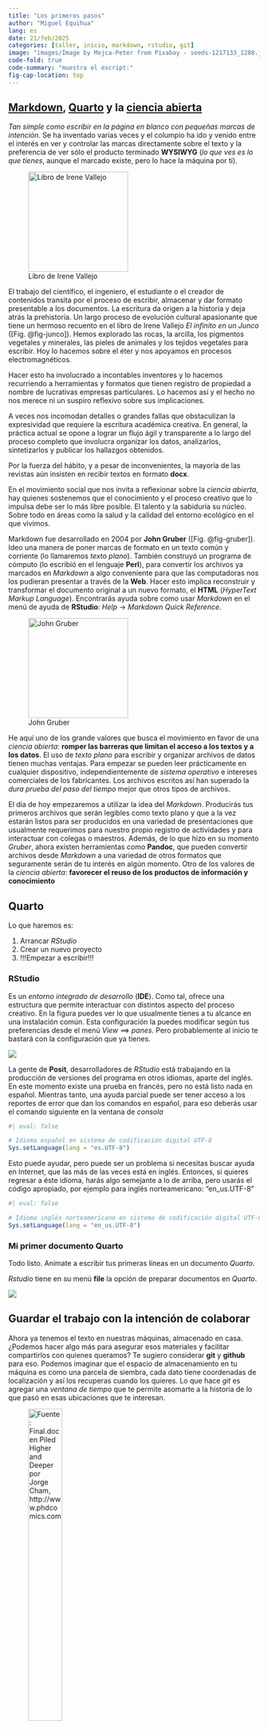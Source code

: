 ```yaml
---
title: "Los primeros pasos"
author: "Miguel Equihua"
lang: es
date: 21/feb/2025
categories: [taller, inicio, markdown, rstudio, git]
image: "images/Image by Mojca-Peter from Pixabay - seeds-1217133_1280.jpg"
code-fold: true
code-summary: "muestra el escript:"
fig-cap-location: top
---
```


## [Markdown](https://gesel.github.io/materiales/10Gu%C3%ADa_RMarkdown.pdf), [Quarto](https://rstudio.github.io/cheatsheets/quarto.pdf) y la [ciencia abierta](pres-ciencia-abierta.qmd)

*Tan simple como escribir en la página en blanco con pequeñas marcas de intención*. Se ha inventado varias veces y el columpio ha ido y venido entre el interés en ver y controlar las marcas directamente sobre el texto y la preferencia de ver sólo el producto terminado **WYSIWYG** (*lo que ves es lo que tienes*, aunque el marcado existe, pero lo hace la máquina por ti).

::: {layout="[1, 1.5]"}
![Libro de Irene Vallejo](images/900-el-infinito-en-un-junco-irene-vallejo-alfa.png){#fig-junco width="200px"}

El trabajo del científico, el ingeniero, el estudiante o el creador de contenidos transita por el proceso de escribir, almacenar y dar formato presentable a los documentos. La escritura da origen a la historia y deja atrás la prehistoria. Un largo proceso de evolución cultural apasionante que tiene un hermoso recuento en el libro de Irene Vallejo *El infinito en un Junco* ([Fig. @fig-junco]). Hemos explorado las rocas, la arcilla, los pigmentos vegetales y minerales, las pieles de animales y los tejidos vegetales para escribir. Hoy lo hacemos sobre el éter y nos apoyamos en procesos electromagnéticos.
:::

Hacer esto ha involucrado a incontables inventores y lo hacemos recurriendo a herramientas y formatos que tienen registro de propiedad a nombre de lucrativas empresas particulares. Lo hacemos así y el hecho no nos merece ni un suspiro reflexivo sobre sus implicaciones.

A veces nos incomodan detalles o grandes fallas que obstaculizan la expresividad que requiere la escritura académica creativa. En general, la práctica actual se opone a lograr un flujo ágil y transparente a lo largo del proceso completo que involucra organizar los datos, analizarlos, sintetizarlos y publicar los hallazgos obtenidos.

Por la fuerza del hábito, y a pesar de inconvenientes, la mayoría de las revistas aún insisten en recibir textos en formato **docx**.

En el movimiento social que nos invita a reflexionar sobre la *ciencia abierta*, hay quienes sostenemos que el conocimiento y el proceso creativo que lo impulsa debe ser lo más libre posible. El talento y la sabiduría su núcleo. Sobre todo en áreas como la salud y la calidad del entorno ecológico en el que vivimos.

::: {layout="[1.5, -0.1, 1]"}
Markdown fue desarrollado en 2004 por **John Gruber** ([Fig. @fig-gruber]). Ideo una manera de poner marcas de formato en un texto común y corriente (lo llamaremos *texto plano*). También construyó un programa de cómputo (lo escribió en el lenguaje **Perl**), para convertir los archivos ya marcados en *Markdown* a algo conveniente para que las computadoras nos los pudieran presentar a través de la **Web**. Hacer esto implica reconstruir y transformar el documento original a un nuevo formato, el **HTML** (*HyperText Markup Language*). Encontrarás ayuda sobre como usar *Markdown* en el menú de ayuda de **RStudio**: *Help* $\rightarrow$ *Markdown Quick Reference*.

![John Gruber](images/John_Gruber,_2009_(cropped)%20-%20By%20Randy%20Stewart,%20CC%20BY-SA%203.0,%20httpscommons.wikimedia.orgwindex.phpcurid=10682505.jpg){#fig-gruber width="200px"}
:::

He aquí uno de los grande valores que busca el movimiento en favor de una *ciencia abierta*: **romper las barreras que limitan el acceso a los textos y a los datos**. El uso de *texto plano* para escribir y organizar archivos de datos tienen muchas ventajas. Para empezar se pueden leer prácticamente en cualquier dispositivo, independientemente de *sistema operativo* e intereses comerciales de los fabricantes. Los archivos escritos así han superado la *dura prueba del paso del tiempo* mejor que otros tipos de archivos.

El día de hoy empezaremos a utilizar la idea del *Markdown*. Producirás tus primeros archivos que serán legibles como texto plano y que a la vez estarán listos para ser producidos en una variedad de presentaciones que usualmente requerimos para nuestro propio registro de actividades y para interactuar con colegas o maestros. Además, de lo que hizo en su momento *Gruber*, ahora existen herramientas como **Pandoc**, que pueden convertir archivos desde *Markdown* a una variedad de otros formatos que seguramente serán de tu interés en algún momento. Otro de los valores de la *ciencia abierta*: **favorecer el reuso de los productos de información y conocimiento**

## Quarto

Lo que haremos es:

1.  Arrancar *RStudio*
2.  Crear un nuevo proyecto
3.  [!!!Empezar a escribir!!!]{style="color: oro"}

### RStudio

Es un *entorno integrado de desarrollo* (**IDE**). Como tal, ofrece una estructura que permite interactuar con distintos aspecto del proceso creativo. En la figura puedes ver lo que usualmente tienes a tu alcance en una instalación común. Esta configuración la puedes modificar según tus preferencias desde el menú *View* ⟹ *panes*. Pero probablemente al inicio te bastará con la configuración que ya tienes.

![](images/Rstudio.png)

La gente de **Posit**, desarrolladores de *RStudio* está trabajando en la producción de versiones del programa en otros idiomas, aparte del inglés. En este momento existe una prueba en francés, pero no está listo nada en español. Mientras tanto, una ayuda parcial puede ser tener acceso a los reportes de error que dan los comandos en español, para eso deberás usar el comando siguiente en la ventana de *consola*

```r
#| eval: false

# Idioma español en sistema de codificación digital UTF-8
Sys.setLanguage(lang = "es.UTF-8")

```

Esto puede ayudar, pero puede ser un problema si necesitas buscar ayuda en Internet, que las más de las veces está en inglés. Entonces, si quieres regresar a éste idioma, harás algo semejante a lo de arriba, pero usarás el código apropiado, por ejemplo para inglés norteamericano: "en_us.UTF-8"

```r
#| eval: false

# Idioma inglés norteamericano en sistema de codificación digital UTF-8
Sys.setLanguage(lang = "en_us.UTF-8")

```

### Mi primer documento Quarto

Todo listo. Anímate a escribir tus primeras líneas en un documento *Quarto*.

::: {.callout-caution collapse="true" title="Nuevo proyecto"}
*Rstudio* tiene en su menú **file** la opción de preparar documentos en *Quarto*.

![](images/proyecto-blog.png)
:::

## Guardar el trabajo con la intención de colaborar

Ahora ya tenemos el texto en nuestras máquinas, almacenado en casa. ¿Podemos hacer algo más para asegurar esos materiales y facilitar compartirlos con quienes queramos? Te sugiero considerar **git** y **github** para eso. Podemos imaginar que el espacio de almacenamiento en tu máquina es como una parcela de siembra, cada dato tiene coordenadas de localización y así los recuperas cuando los quieres. Lo que hace *git* es agregar una *ventana de tiempo* que te permite asomarte a la historia de lo que pasó en esas ubicaciones que te interesan.

![Fuente: *Final.doc* en **Piled Higher and Deeper** por Jorge Cham, http://www.phdcomics.com](images/version_control_motivation_comics.png){width="40%"}

### ¿Qué es Git?

::: {layout="[3,1]"}
Es una aplicación diseñada por el iniciador del desarrollo de Linux, **Linus Torvalds** ([Fig. @fig-torvalds]). [Git](https://git-scm.com/) es un sistema eficiente confiable y distribuido de control de versiones. El control de versiones es simplemente el seguimiento y registro de los cambios que va teniendo un documento a lo largo del tiempo. El concepto *distribuido* se refiere a que el registro local que tengas en tu máquina o para el caso en cualquier número de máquinas, es un registro completo, **clonado** del proyecto. Estos repositorios locales plenamente funcionales permiten trabajar aún cuando no tengas acceso a Internet. Los autores realizan y registran su trabajo localmente y, cuando lo encuentren conveniente, sincronizan la copia local del repositorio con la del servidor. En la actualidad *Git* se ha convertido en el estándar mundial *de facto* para el control de versiones.

![Linus Torvalds](images/Lf%20Asia-wikimedia-%20by%20the%20Archive%20Team-CC%20BY%203-.jpeg){#fig-torvalds width="80%"}
:::

::: {.callout-note collapse="true" title="Activar git"}
Para activar **git** en tu proyecto tienes dos opciones:

1.  Hacerlo desde el principio marcando la casilla respectiva al momento de crear el proyecto.
2.  Utilizar la biblioteca de herramientas auxiliares [`usethis`](https://usethis.r-lib.org/articles/git-credentials.html).

Con este comando creas lo necesario para usar **git** en tu proyecto.

```r
#| eval: false


usethis::use_git()

```

En cualquier caso, ahora conviene verificar como está configurado el espacio de trabajo. En la ventana de **consola** puedes escribir los siguientes comandos para averiguar detalles de tu configuración.

Esto te dirá como se llama la *ventana de tiempo* que has elegido definir como base de trabajo, puedes tener tantas ramas distintas como consideres, pero conviene que una sea la principal. Se solía llamar a esta rama **master**, pero ahora se ha considerado que la !esclavitud ya ha sido abolida!, así que hay una tendencia a mejor llamarle **main**. En realidad puedes llamarla como quieras.

```r
#| eval: false

usethis::git_default_branch()

```

Si quieres configurar tu instalación de **RStudio** para que siempre defina la rama base como *main*, puedes usar el siguiente comando. Aunque esto sólo actuará para futuros proyectos, no cambiará nada en los que tienes ya creados hasta este momento.

```r
#| eval: false

usethis::git_default_branch_configure(name = "main")

```

Si lo que quieres es modificar la rama principal del proyecto con el que estas trabajando y que ya tienes abierto, este es el comando que te ayudará. En este ejemplo uso lo que es ya práctica común, migrar de *master* a *main*, pero puedes tomar tus propias preferencias sin ningún problema, aunque obviamente la parte **from** debe ser la existente que deseas modificar.

```r
#| eval: false

usethis::git_default_branch_rename(from = "master", to = "main")

```

No todos los archivos que están en el espacio de trabajo son realmente de interés como para seguir su historia en el tiempo y podría haber también cosas que nunca deberían estar registradas en un sistema que te expone al acceso público generalizado: claves personales, tokens, identificadores de archivos privados, etc. Aunque ante esto no hay mejor cosa que ser prudente y estar atentos, existe la función `vacunar` que busca ayudarte a evitar estos problemas. Para activar esta ayuda en tu proyecto puedes usar este comando.

```r
#| eval: false

usethis::git_vaccinate()
```

Esto pone ya en operación las capacidades de **git** en tu máquina. Para usarlas debes dirigirte a la pestaña respectiva. Con la función **Commit** generas el registro del estado de los archivos del proyecto al momento de activar el comando. Para operar esto debes decidir que archivos enviar al registro histórico, marcados como *staged*. Al apretar el botón **Commit** aparecerá una ventana en donde se reportan los detalles de lo que estas registrando. Cada **Commit** requiere anotar un mensaje descriptivo breve de lo que contiene el "corte". Una vez que está todo resuelto, hay que apretar el botón **Commit** en esa pantalla y esperar algunos segundos a que termine el proceso de registro en la base de datos respectiva.
:::

::: {.callout-warning collapse="true"}
## Enviar el *repositorio* **git** a la nube

Ahora estas preparada o preparado para enviar tu trabajo a *la nube*, lo haremos con el servicio de **Github**, aunque hay varias opciones (como **gitlab** por ejemplo).

Nuevamente nos ayudará `usethis`para hacer esto. Lo primero es que para comunicar **RStudio** con **Github** necesitas registrar un **token** de ese servicio en tu equipo. El comando para esto es:

```r
#| eval: false

usethis::create_github_token()
```

Esto te lleva a la página de **Github** en la que hay que generar el **token**. Hay que responder las preguntas que te haga la página, aunque todo estará *prellenado* con lo normalmente necesario. Cuando esté a tu gusto, aprieta el botón respectivo. Aparecerá una nueva pantalla con el **token** que habrá que copiar al *portapapeles* (**ctrl-c** en Windows). Este **token** que aparece, es la única vez que lo verás, por lo que conviene copiarlo al *portapapeles* de tu máquina (**ctrl-c** en windows) y tenerlo a buen resguardo por lo pronto. En seguida hay que ejecutar este otro comando en la consola de *RStudio*

```r
#| eval: false

gitcreds::gitcreds_set()
```

Si es la primera vez que registras un **token** te pedirá que lo registres, dale *paste* (**ctrl-v** en Windows). Si ya tienes un registro dado de alta, te informará sobre lo que tiene anotado y te dará oportunidad de decidir qué quieres hacer en seguida.

Todo está ya preparado, sólo falta poner en uso el vínculo que acabamos de crear. Para eso bastará con decir:

```r
#| eval: false

usethis::use_github()

```

Por cierto, este es el comando que necesitarán en lo sucesivo para vincular cualquier nuevo proyecto a tu cuenta de **Github**, siempre y cuando tu **token** este vigente.
:::

::: {layout="[2,1]"}
Una vez terminadas estas tarea puedes ir a la pestaña **git** cuando lo consideres conveniente y ordenar a **RStudio** que envié todos los **commits** que están pendientes hasta el momento a **Github**. Para hacerlo deberás apretar el botón **Push**. Antes de hacerlo siempre es conveniente pedirle a **git** que se ponga al día con lo que ya está registrado en la *nube*, esto lo logras con el botón **pull**. Esto nos lleva a una rutina de operación con **git** que se resume en la figura siguiente.

![](images/En%20caso%20de%20incendio.png){width="150px"}
:::

::: {.callout-tip collapse="true"}
## Resumen rutinario para usar **git**

Claro está que configurar todo la primera vez es un poco complicado, pero si todo está listo: git instalado, cuenta de Github, token activado, etc. la operación cotidiana es mucho más sencilla.

En la figura se ilustran las dos rutas para hacerlo en *RStudio*.

![](images/proyecto-con-git.png)

Evidentemente, si seguiste la ruta azul, tu repositorio ya existe en *Github*, una vez que hayas **clonado** el repositorio en tu máquina todo queda listo para concentrarte en escribir. Si optaste por la ruta verde, entonces deberás crear un nuevo repositorio en *Github*. Para hacerlo Utiliza `usethis` en la pestaña de consola.

```r
#| eval: false

usethis::use_github()

```

Eso es todo.

| 
| 
:::

:::: {.callout-caution collapse="true"}
## Publicar tu Blog con ayuda de Netlify

Esta operación inicia en el sitio de *Netlify*, así que por favor dirígete allá e ingresa con tus datos de cuenta si ya los tienes, o registrare para tener acceso al servicio. En un principio no necesitas pagar nada y para la mayoría de los propósitos es muy probable que no lo requieras. En todo caso hay opciones para acceder a especificaciones más *profesionales* que pueden requerir pago, pero siempre podrás elegir lo que más te convenga. En fin, ya debes estar en tu cuenta de *Netlify* ahora.

Ojalá las figuras siguientes te ayuden a seguir los pasos necesarios. La tarea es primero, autorizar a *Netlify* para que interactue con *Github*, así que debes autorizar este enlazamiento de servicios. Una vez que lo hayas hecho, podrás, especificar lo que deberá estar vigilando *Netlify* para que tome *continuamente* lo necesario, lo que hayas cambiado en *Github*. La meta es que construya un sitio Web con tu contenido y lo publique en Internet, y que lo actualice cada vez que des **push** a tu *blog* en *RStudio*. Después de autorizar el vínculo entre los servicios sigue crear un nuevo sitio con tu *blog*, que debe tener en este momento un directorio \*\*\_site\*\* como resultado de haber hecho *Render* en *RStudio*, si no ves ese directorio ve a la pestaña **Build** en *RStudio* y pídele que construya el sitio de tu *blog* completo.

Los pasos que hay que seguir para esta primera interacción son los siguiente. Iniciar la vinculación con *Github* seleccionando la opción que ofrece importar los documentos desde un *repo* Git. Esto te llevará a una pantalla en donde podrás elegir la opción de utilizar *Github* como origen de datos, entre otras posibilidades.

![](images/Netlify-1.png)

El Siguiente paso es autorizar a Netlify a acceder a Github a través de tu cuenta, así como los específicos del repositorio que te interesa vincular. *Esto sólo necesitarás hacerlo la primera vez en que habrás de enlazar tus cuenta*. Esto también implica que se instalará una **aplicación** de vínculo de *Netlify* dentro de tu cuenta de *Github*.

![](images/Netlify-2.png){width="350"}

Si todo ocurrió sin problemas, tendrás ahora en *Github*, en el menú de aplicaciones (Avatar→ Settings→ Applications), un botón que te permitirá configurar el vínculo con *Netlify* según tus requerimientos. También podrás ver los *repos* que hayas autorizado desde *Netlify*. Si le dijiste a *Netliffy* que autorice todos los repositorios, no tendrás que visitar esta opción nunca.

## Creación de un nuevo sitio a publicar

1.  **En Netlify**:

    -   Desde la opción *team* o *site* puedes generar un nuevo sitio.

::: {layout="[1,1]"}
![](images/Netlify-new-site.png)

![](images/Netlify-new-site-team.png)
:::

Cuando aprietas el botón de *añadir sitio*, aparecerá una nueva pantalla que tiene tres secciones. Se trata de los atributos que tendrás que proporcionar para darle presencia en Internet a tu proyecto y algunos otros atributos que definen como se producirá y actualizará continuamente. Estas operaciones es poco probable que las vuelvas a ver, una vez que tu proyecto esté en producción, aunque desde luego estarán siempre ahí por si deseas hacer ajustes.

#### ¿Qué nombre le daras?

Deberás elegir un nombre que se convertirá en una URL para acceder a tu proyecto. Puede ser cualquier cosa que desees, pero debe ser único. En esta sección puedes escribir nombres y verificar que estén disponibles

![](images/Netlify-config-site-1.png){width="50%"}

#### ¿Qué hará Netlify para operar tu sitio?

Es una colección de atributos para indicarle a *Netlify* dónde conseguir los documentos y como manejarlos. En nuestro caso, muy simple, básicamente hay que decirle en donde están los documentos que *Quarto*, con ayuda de *pandoc*, ha *renderizado*. Si no has cambiado nada en `_quarto.yml` la rama que estamos usando aquí para que *Git* los registre es **main** y, en ella el directorio de producción se llama **site**. Por favor verifica el contenido de esto para ayudarte a comprender mejor lo que estás haciendo.

![](images/Netlify-config-site-2.png){width="50%"}

#### ¿Todo listo? ¡a producción!

En nuestro caso no hay más que hacer, *Netlify* tiene información suficiente para encargarse de publicar tu proyecto continuamente. Incorporará los cambios que hagas en *RStudio* en la rama principal. Lo hará automáticamente cada vez que envíes tus cambios a *Github*.

![](images/Netlify-config-site-3.png){width="50%"}

Si todo salió bien, en este momento ya debe estar tu proyecto publicado y accesible para cualquier lector del mundo que lo localice y se interese en su contenido.
::::

::: {.callout-note collapse="true"}
## Finalmente ¿Cómo quedá todo organizado?

1.  Tienes un proyecto en tu máquina
2.  Está vinculado con tu cuenta en **Github**
3.  Están vinculados **Github** y **Netlify**

Ahora, sólo queda crear el contenido del *Blog*. Recuerda usar un directorio para cada nueva contribución dentro de la carpeta *posts*. Te sugiero usar un esquema *fecha-tema* para llamar esos archivos. Evita usar espacios y caracteres latinos en los temas. Para trabajar hay que crear un archivo *index.qmd*. Puedes hacerlo desde el menú: **File ⟹ Quarto document...**, o simplemente copiando algún *index.qmd* que tengas por ahí y quieras aprovechar como base para iniciar un nuevo documento.

Configura el encabezado de control con algo así como:

``` md
---
title: "Descriptivo del contenido"
author: "Tu Nombre y el de los autores involucrados"
lang: es 
date: {{la fecha de publicación}}
categories: [colección de frases clave separadas por comas]
image: "archivo de la imágen que deseas incluir como portada"
code-fold: true
code-summary: "muestra el escript:"
fig-cap-location: top
---
```

Si es de tu interés, aquí encontrarás [muchos detalles interesanes sobre YAML](https://rpubs.com/drgregmartin/1266674).
::: 


::: {.callout-important collapse="true"}
## Arruiné mi **Blog** ¡¡¡¡Ayuda!!!!

Como ya nos pasó, puede ser que eches a perder tu archivo _index.qmd_ en la raíz de tu proyecto. Ese documento se encarga de construir la estructura general de tu _blog_. Ojalá hayas echo un **commit** inicial justo acabando de crear tu proyecto. Si fuiste así de sabia o sabio, todo lo que tienes que hacer es buscar el archivo en cuestión y recuperarlo. **Github desktop** será tu amigo para eso.
Por si ocurriera un accidente de este tipo y no hubiera nada más que hacer pongo aquí las líneas generales que suele tener este archivo, cópialas en caso de emergencia y substituye todo lo que tengas en el archivo dañado (si pusiste cosas muy importantes que quiere conservar, haz una copia y haz la reparación en una de ellas. ¡Suerte!


``` md
---
title: "Título de inicio en tu blog "
listing:    
  contents: posts
  sort: "date desc"
  type: default
  categories: cloud
  sort-ui: false
  filter-ui: false
page-layout: full
title-block-banner: true
---
```

Recuerda sólo hacer lo escencial en los documentos en la raíz de tu proyecto: el nombre dd tu blog, título inicial y cosas así. No hagas más de lo indispensable en los archivos  **index.qmd** y **_quarto.yml** que están en esta ubicación. Toda tu creatividad debes expresarla dentro de subcarpetas contenidas en la carpeta **posts**.
      
::: 
